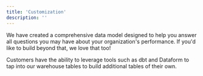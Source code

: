 ```yaml
---
title: 'Customization'
description: ''
---
```


We have created a comprehensive data model designed to help you answer all questions you may have about your organization's performance. If you'd like to build beyond that, we love that too!

Customers have the ability to leverage tools such as dbt and Dataform to tap into our warehouse tables to build additional tables of their own.
